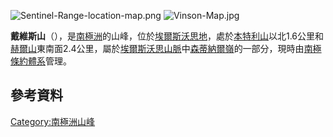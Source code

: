 [[Image:Sentinel-Range-location-map.png|thumb]]
[[Image:Vinson-Map.jpg|thumb]]

{{coord|78|06|S|86|15|W|type:mountain|display=title}}

'''戴維斯山'''（{{lang-en|Mount Davis}}），是[[南極洲|南極洲]]的山峰，位於[[埃爾斯沃思地|埃爾斯沃思地]]，處於[[本特利山|本特利山]]以北1.6公里和[[赫爾山|赫爾山]]東南面2.4公里，屬於[[埃爾斯沃思山脈|埃爾斯沃思山脈]]中[[森蒂納爾嶺|森蒂納爾嶺]]的一部分，現時由[[南極條約體系|南極條約體系]]管理。

==參考資料==
{{usgs-gazetteer}}

{{DEFAULTSORT:Mount Davis}}
[[Category:南極洲山峰|Category:南極洲山峰]]


{{EllsworthLand-geo-stub}}